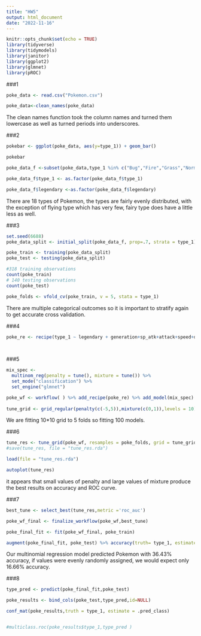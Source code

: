```yaml
---
title: "HW5"
output: html_document
date: "2022-11-16"
---
```


```r
knitr::opts_chunk$set(echo = TRUE)
library(tidyverse)
library(tidymodels)
library(janitor)
library(ggplot2)
library(glmnet)
library(pROC)

```

###1
```r
poke_data <- read.csv("Pokemon.csv")

poke_data<-clean_names(poke_data)


```

The clean names function took the column names and turned them lowercase as well as turned periods into underscores.

###2
```r
pokebar <- ggplot(poke_data, aes(y=type_1)) + geom_bar()

pokebar

poke_data_f <-subset(poke_data,type_1 %in% c("Bug","Fire","Grass","Normal","Water","Psychic"))  

poke_data_f$type_1 <- as.factor(poke_data_f$type_1)  

poke_data_f$legendary <-as.factor(poke_data_f$legendary)
```
There are 18 types of Pokemon, the types are fairly evenly distributed, with the exception of flying type which has very few, fairy type does have a little less as well. 

###3
```r
set.seed(6688)
poke_data_split <- initial_split(poke_data_f, prop=.7, strata = type_1) 

poke_train <- training(poke_data_split)
poke_test <- testing(poke_data_split)

#318 training observations
count(poke_train)
# 140 testing observations
count(poke_test)

poke_folds <- vfold_cv(poke_train, v = 5, stata = type_1)

```
There are multiple categorical outcomes so it is important to stratify again to get accurate cross validation.

###4
```r
poke_re <- recipe(type_1 ~ legendary + generation+sp_atk+attack+speed+defense+hp+sp_def, data = poke_train) %>% step_dummy(c(legendary,generation)) %>% step_normalize(all_numeric_predictors())

 


```

###5

```r
mix_spec <- 
  multinom_reg(penalty = tune(), mixture = tune()) %>% 
  set_mode("classification") %>% 
  set_engine("glmnet")

poke_wf <- workflow( ) %>% add_recipe(poke_re) %>% add_model(mix_spec)
  
tune_grid <- grid_regular(penalty(c(-5,5)),mixture(c(0,1)),levels = 10)


```
We are fitting 10*10 grid to 5 folds so fitting 100 models.


###6
```r
tune_res <- tune_grid(poke_wf, resamples = poke_folds, grid = tune_grid)
#save(tune_res, file = "tune_res.rda")

```

```r
load(file = "tune_res.rda")

autoplot(tune_res)
```

it appears that small values of penalty and large values of mixture produce the best results on accuracy and ROC curve.

###7
```r
best_tune <- select_best(tune_res,metric ='roc_auc')

poke_wf_final <- finalize_workflow(poke_wf,best_tune)

poke_final_fit <- fit(poke_wf_final, poke_train)

augment(poke_final_fit, poke_test) %>% accuracy(truth= type_1, estimate = .pred_class) 

```

Our multinomial regression model predicted Pokemon with 36.43% accuracy, if values were evenly randomly assigned, we would expect only 16.66% accuracy.

###8
```r
type_pred <- predict(poke_final_fit,poke_test)

poke_results <- bind_cols(poke_test,type_pred,id=NULL)

conf_mat(poke_results,truth = type_1, estimate = .pred_class) 


#multiclass.roc(poke_results$type_1,type_pred )

```